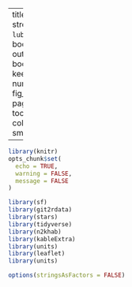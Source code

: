 
---
title: "Update MHQ habitat streams"
date: "`r lubridate::now()`"
site: bookdown::bookdown_site
output:
  bookdown::html_document2:
    keep_md: TRUE
    number_sections: yes
    fig_caption: yes
    df_print: paged
    code_folding: hide
    toc: TRUE
    toc_float:
      collapsed: FALSE
      smooth_scroll: FALSE

---

```r
library(knitr)
opts_chunk$set(
  echo = TRUE,
  warning = FALSE,
  message = FALSE
)

library(sf)
library(git2rdata)
library(stars)
library(tidyverse)
library(n2khab)
library(kableExtra)
library(units)
library(leaflet)
library(units)

options(stringsAsFactors = FALSE)

```






